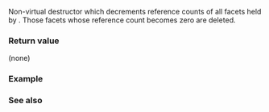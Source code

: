 {{cpp/locale/locale/title|~locale}}
{{cpp/locale/locale/navbar}}

{{ddcl|1=
~locale();
}}

Non-virtual destructor which decrements reference counts of all facets held by {{c|*this}}. Those facets whose reference count becomes zero are deleted.

===Return value===
(none)

===Example===
{{example
|code=
}}

===See also===
{{dsc begin}}
{{dsc inc|cpp/locale/locale/dsc locale}}
{{dsc end}}

{{langlinks|de|es|fr|it|ja|pt|ru|zh}}
